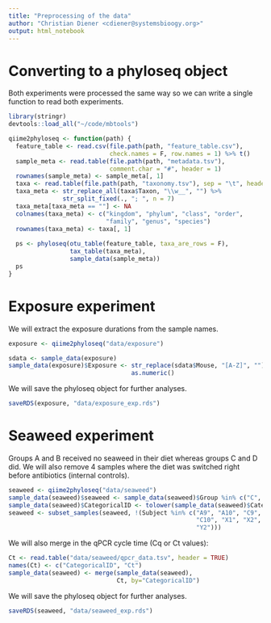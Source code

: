 ```yaml
---
title: "Preprocessing of the data"
author: "Christian Diener <cdiener@systemsbioogy.org>"
output: html_notebook
---
```


# Converting to a phyloseq object

Both experiments were processed the same way so we can write a single function 
to read both experiments.

```r
library(stringr)
devtools::load_all("~/code/mbtools")

qiime2phyloseq <- function(path) {
  feature_table <- read.csv(file.path(path, "feature_table.csv"), 
                            check.names = F, row.names = 1) %>% t()
  sample_meta <- read.table(file.path(path, "metadata.tsv"), 
                            comment.char = "#", header = 1)
  rownames(sample_meta) <- sample_meta[, 1]
  taxa <- read.table(file.path(path, "taxonomy.tsv"), sep = "\t", header = 1)
  taxa_meta <- str_replace_all(taxa$Taxon, "\\w__", "") %>% 
               str_split_fixed(., "; ", n = 7)
  taxa_meta[taxa_meta == ""] <- NA
  colnames(taxa_meta) <- c("kingdom", "phylum", "class", "order", 
                           "family", "genus", "species")
  rownames(taxa_meta) <- taxa[, 1]
  
  ps <- phyloseq(otu_table(feature_table, taxa_are_rows = F),
                 tax_table(taxa_meta),
                 sample_data(sample_meta))
  ps
}
```

# Exposure experiment

We will extract the exposure durations from the sample names.

```r
exposure <- qiime2phyloseq("data/exposure")

sdata <- sample_data(exposure)
sample_data(exposure)$Exposure <- str_replace(sdata$Mouse, "[A-Z]", "") %>% 
                                  as.numeric()
```

We will save the phyloseq object for further analyses.

```r
saveRDS(exposure, "data/exposure_exp.rds")
```

# Seaweed experiment

Groups A and B received no seaweed in their diet whereas groups C and D did. We will
also remove 4 samples where the diet was switched right before antibiotics (internal controls).

```r
seaweed <- qiime2phyloseq("data/seaweed")
sample_data(seaweed)$seaweed <- sample_data(seaweed)$Group %in% c("C", "D")
sample_data(seaweed)$CategoricalID <- tolower(sample_data(seaweed)$CategoricalID)
seaweed <- subset_samples(seaweed, !(Subject %in% c("A9", "A10", "C9", 
                                                    "C10", "X1", "X2", "Y1", 
                                                    "Y2")))
```

We will also merge in the qPCR cycle time (Cq or Ct values):

```r
Ct <- read.table("data/seaweed/qpcr_data.tsv", header = TRUE)
names(Ct) <- c("CategoricalID", "Ct")
sample_data(seaweed) <- merge(sample_data(seaweed), 
                              Ct, by="CategoricalID")
```

We will save the phyloseq object for further analyses.

```r
saveRDS(seaweed, "data/seaweed_exp.rds")
```